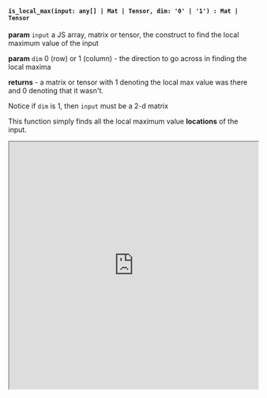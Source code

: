 

#### `is_local_max(input: any[] | Mat | Tensor, dim: '0' | '1') : Mat | Tensor`


**param** `input` a JS array, matrix or tensor, the construct to find the local maximum value of the input

**param** `dim` 0 (row) or 1 (column) - the direction to go across in finding the local maxima

**returns** - a matrix or tensor with 1 denoting the local max value was there and 0 denoting that it wasn't.

Notice if `dim` is 1, then `input` must be a 2-d matrix

This function simply finds all the local maximum value **locations** of the input.

<iframe src="https://hlab.app/s/LinJianan/is_local_max_book"
    width="100%"
    height="500px">
</iframe>
